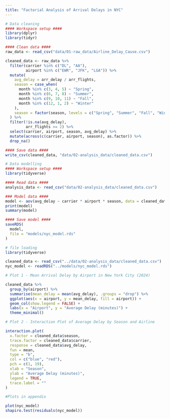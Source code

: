 ```yaml
---
title: "Factorial Analysis of Arrival Delays in NYC"
---
```


```r
# Data cleaning
#### Workspace setup ####
library(dplyr)
library(tidyr)

#### Clean data ####
raw_data <- read_csv("data/01-raw_data/Airline_Delay_Cause.csv")

cleaned_data <- raw_data %>%
  filter(carrier %in% c("DL", "AA"),
         airport %in% c("EWR", "JFK", "LGA")) %>%
  mutate(
    avg_delay = arr_delay / arr_flights,
    season = case_when(
      month %in% c(3, 4, 5) ~ "Spring",
      month %in% c(6, 7, 8) ~ "Summer",
      month %in% c(9, 10, 11) ~ "Fall",
      month %in% c(12, 1, 2) ~ "Winter"
    ),
    season = factor(season, levels = c("Spring", "Summer", "Fall", "Winter"))
  ) %>%
  filter(!is.na(avg_delay),
         arr_flights >= 2) %>%
  select(carrier, airport, season, avg_delay) %>%
  mutate(across(c(carrier, airport, season), as.factor)) %>%
  drop_na()

#### Save data ####
write_csv(cleaned_data, "data/02-analysis_data/cleaned_data.csv")
```

```r
# Data modelling
#### Workspace setup ####
library(tidyverse)

#### Read data ####
analysis_data <- read_csv("data/02-analysis_data/cleaned_data.csv")

### Model data ####
model <- aov(avg_delay ~ carrier * airport * season, data = cleaned_data)
print(model)
summary(model)

#### Save model ####
saveRDS(
  model,
  file = "models/nyc_model.rds"
)
```

```r
# file loading
library(tidyverse)

cleaned_data <- read_csv("../data/02-analysis_data/cleaned_data.csv")
nyc_model <- readRDS("../models/nyc_model.rds")
```


```r
# Plot 1 - Mean Arrival Delay by Airport in New York City (2024)

cleaned_data %>%
  group_by(airport) %>%
  summarise(mean_delay = mean(avg_delay), .groups = "drop") %>%
  ggplot(aes(x = airport, y = mean_delay, fill = airport)) +
  geom_col(show.legend = FALSE) +
  labs(x = "Airport", y = "Average Delay (minutes)") +
  theme_minimal()
```

```r
# Plot 2 - Interaction Plot of Average Delay by Season and Airline

interaction.plot(
  x.factor = cleaned_data$season,
  trace.factor = cleaned_data$carrier,
  response = cleaned_data$avg_delay,
  fun = mean,
  type = "b",
  col = c("blue", "red"),
  pch = c(1, 19),
  xlab = "Season",
  ylab = "Average Delay (minutes)",
  legend = TRUE,              
  trace.label = ""             
)
```

```r
#Plots in appendix

plot(nyc_model)
shapiro.test(residuals(nyc_model))
```


